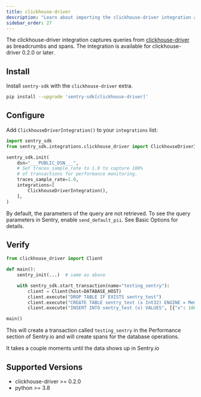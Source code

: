 ```yaml
---
title: clickhouse-driver
description: "Learn about importing the clickhouse-driver integration and how it captures queries from clickhouse-driver as breadcrumbs."
sidebar_order: 27
---
```


The clickhouse-driver integration captures queries from
[clickhouse-driver](https://github.com/mymarilyn/clickhouse-driver) as breadcrumbs and spans.
The integration is available for clickhouse-driver 0.2.0 or later.

## Install

Install `sentry-sdk` with the `clickhouse-driver` extra.

```bash
pip install --upgrade 'sentry-sdk[clickhouse-driver]'
```

## Configure

Add `ClickhouseDriverIntegration()` to your `integrations` list:

```python
import sentry_sdk
from sentry_sdk.integrations.clickhouse_driver import ClickhouseDriverIntegration

sentry_sdk.init(
    dsn="___PUBLIC_DSN___",
    # Set traces_sample_rate to 1.0 to capture 100%
    # of transactions for performance monitoring.
    traces_sample_rate=1.0,
    integrations=[
        ClickhouseDriverIntegration(),
    ],
)
```

By default, the parameters of the query are not retrieved. To see the query parameters in Sentry, enable `send_default_pii`. See <PlatformLink to="/configuration/options/#send-default-pii">Basic Options</PlatformLink> for details.

## Verify

```python
from clickhouse_driver import Client

def main():
    sentry_init(...)  # same as above

    with sentry_sdk.start_transaction(name="testing_sentry"):
        client = Client(host=DATABASE_HOST)
        client.execute("DROP TABLE IF EXISTS sentry_test")
        client.execute("CREATE TABLE sentry_test (x Int32) ENGINE = Memory")
        client.execute("INSERT INTO sentry_test (x) VALUES", [{"x": 100}])

main()
```

This will create a transaction called `testing_sentry` in the Performance section of Sentry.io and will create spans for the database operations.

It takes a couple moments until the data shows up in Sentry.io

## Supported Versions

- clickhouse-driver >= 0.2.0
- python >= 3.8
